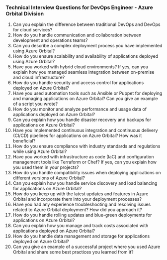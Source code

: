 

### Technical Interview Questions for DevOps Engineer - Azure Orbital Division

1. Can you explain the difference between traditional DevOps and DevOps for cloud services?
2. How do you handle communication and collaboration between development and operations teams?
3. Can you describe a complex deployment process you have implemented using Azure Orbital?
4. How do you ensure scalability and availability of applications deployed using Azure Orbital?
5. Have you worked with hybrid cloud environments? If yes, can you explain how you managed seamless integration between on-premise and cloud infrastructure?
6. How do you handle security and access control for applications deployed on Azure Orbital?
7. Have you used automation tools such as Ansible or Puppet for deploying and managing applications on Azure Orbital? Can you give an example of a script you wrote?
8. How do you monitor and analyze performance and usage data of applications deployed on Azure Orbital?
9. Can you explain how you handle disaster recovery and backups for applications on Azure Orbital?
10. Have you implemented continuous integration and continuous delivery (CI/CD) pipelines for applications on Azure Orbital? How was it beneficial?
11. How do you ensure compliance with industry standards and regulations while using Azure Orbital?
12. Have you worked with infrastructure as code (IaC) and configuration management tools like Terraform or Chef? If yes, can you explain how you used them in your projects?
13. How do you handle compatibility issues when deploying applications on different versions of Azure Orbital?
14. Can you explain how you handle service discovery and load balancing for applications on Azure Orbital?
15. How do you keep up with the latest updates and features in Azure Orbital and incorporate them into your deployment processes?
16. Have you had any experience troubleshooting and resolving issues related to Azure Orbital deployment? How did you approach it?
17. How do you handle rolling updates and blue-green deployments for applications on Azure Orbital?
18. Can you explain how you manage and track costs associated with applications deployed on Azure Orbital?
19. How do you handle data management and storage for applications deployed on Azure Orbital?
20. Can you give an example of a successful project where you used Azure Orbital and share some best practices you learned from it?